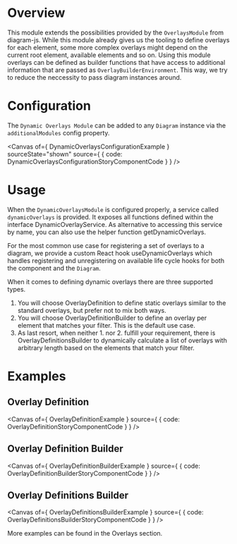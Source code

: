 

<Meta title="Modules/DynamicOverlays" />

# Overview

This module extends the possibilities provided by the `OverlaysModule` from diagram-js. While this module already gives us the tooling to define overlays for each element, some more complex overlays might depend on the current root element, available elements and so on. Using this module overlays can be defined as builder functions that have access to additional information that are passed as <LinkTo kind="Modules/DynamicOverlays/OverlayBuilderEnvironment" story="docs">`OverlayBuilderEnvironment`</LinkTo>. This way, we try to reduce the neccessity to pass diagram instances around.

# Configuration

The `Dynamic Overlays Module` can be added to any `Diagram` instance via the `additionalModules` config property.

<Canvas of={ DynamicOverlaysConfigurationExample } sourceState="shown" source={ { code: DynamicOverlaysConfigurationStoryComponentCode } } />

# Usage

When the `DynamicOverlaysModule` is configured properly, a service called `dynamicOverlays` is provided. It exposes all functions defined within the interface <LinkTo kind="Modules/DynamicOverlays/DynamicOverlayService" story="docs">DynamicOverlayService</LinkTo>. As alternative to accessing this service by name, you can also use the helper function <LinkTo kind="Modules/DynamicOverlays/getDynamicOverlays" story="docs">getDynamicOverlays</LinkTo>.

For the most common use case for registering a set of overlays to a diagram, we provide a custom React hook <LinkTo kind="Modules/DynamicOverlays/useDynamicOverlays" story="docs">useDynamicOverlays</LinkTo> which handles registering and unregistering on available life cycle hooks for both the component and the `Diagram`.

When it comes to defining dynamic overlays there are three supported types.

1. You will choose <LinkTo kind="Modules/DynamicOverlays/Types/OverlayDefinition" story="docs">OverlayDefinition</LinkTo> to define static overlays similar to the standard overlays, but prefer not to mix both ways.
2. You will choose <LinkTo kind="Modules/DynamicOverlays/Types/OverlayDefinitionBuilder" story="docs">OverlayDefinitionBuilder</LinkTo> to define an overlay per element that matches your filter. This is the default use case.
3. As last resort, when neither 1. nor 2. fulfill your requirement, there is <LinkTo kind="Modules/DynamicOverlays/Types/OverlayDefinitionsBuilder" story="docs">OverlayDefinitionsBuilder</LinkTo> to dynamically calculate a list of overlays with arbitrary length based on the elements that match your filter.

# Examples

## Overlay Definition

<Canvas of={ OverlayDefinitionExample } source={ { code: OverlayDefinitionStoryComponentCode } } />

## Overlay Definition Builder

<Canvas of={ OverlayDefinitionBuilderExample } source={ { code: OverlayDefinitionBuilderStoryComponentCode } } />

## Overlay Definitions Builder

<Canvas of={ OverlayDefinitionsBuilderExample } source={ { code: OverlayDefinitionsBuilderStoryComponentCode } } />

More examples can be found in the <LinkTo kind="Overlays/Documentation" story="docs">Overlays</LinkTo> section.
